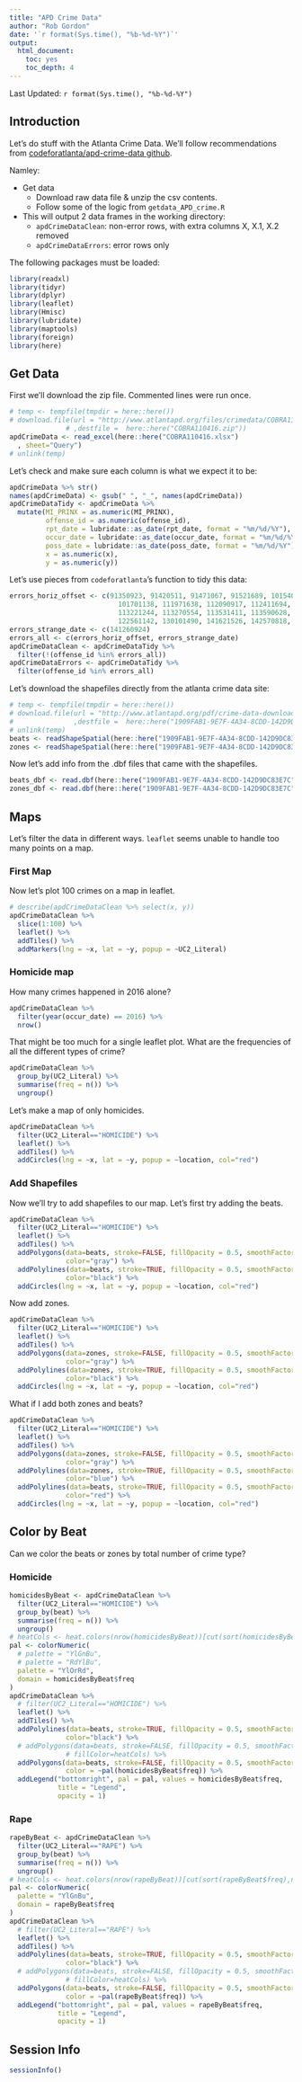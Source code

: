 ```yaml
---
title: "APD Crime Data"
author: "Rob Gordon"
date: '`r format(Sys.time(), "%b-%d-%Y")`'
output: 
  html_document: 
    toc: yes
    toc_depth: 4
---
```


Last Updated: `r format(Sys.time(), "%b-%d-%Y")`

## Introduction

Let's do stuff with the Atlanta Crime Data. We'll follow recommendations from [codeforatlanta/apd-crime-data github](https://github.com/codeforatlanta/apd-crime-data).

Namley:

- Get data
    - Download raw data file & unzip the csv contents.
    - Follow some of the logic from `getdata_APD_crime.R`
- This will output 2 data frames in the working directory:
    - `apdCrimeDataClean`: non-error rows, with extra columns X, X.1, X.2 removed
    - `apdCrimeDataErrors`: error rows only
    
The following packages must be loaded:

```r
library(readxl)
library(tidyr)
library(dplyr)
library(leaflet)
library(Hmisc)
library(lubridate)
library(maptools)
library(foreign)
library(here)
```
    
## Get Data

First we'll download the zip file. Commented lines were run once.

```r
# temp <- tempfile(tmpdir = here::here())
# download.file(url = "http://www.atlantapd.org/files/crimedata/COBRA110416.zip"
              # ,destfile =  here::here("COBRA110416.zip"))
apdCrimeData <- read_excel(here::here("COBRA110416.xlsx")
  , sheet="Query")
# unlink(temp)
```

Let's check and make sure each column is what we expect it to be:

```r
apdCrimeData %>% str()
names(apdCrimeData) <- gsub(" ", "_", names(apdCrimeData))
apdCrimeDataTidy <- apdCrimeData %>% 
  mutate(MI_PRINX = as.numeric(MI_PRINX),
         offense_id = as.numeric(offense_id),
         rpt_date = lubridate::as_date(rpt_date, format = "%m/%d/%Y"),
         occur_date = lubridate::as_date(occur_date, format = "%m/%d/%Y"),
         poss_date = lubridate::as_date(poss_date, format = "%m/%d/%Y"),
         x = as.numeric(x),
         y = as.numeric(y))
```

Let's use pieces from `codeforatlanta`'s function to tidy this data:

```r
errors_horiz_offset <- c(91350923, 91420511, 91471067, 91521689, 101540909, 
                           101701138, 111971638, 112090917, 112411694, 113130827, 
                           113221244, 113270554, 113531411, 113590628, 120230979, 
                           122561142, 130101490, 141621526, 142570818, 151362710)
errors_strange_date <- c(141260924)
errors_all <- c(errors_horiz_offset, errors_strange_date)
apdCrimeDataClean <- apdCrimeDataTidy %>% 
  filter(!(offense_id %in% errors_all)) 
apdCrimeDataErrors <- apdCrimeDataTidy %>% 
  filter(offense_id %in% errors_all) 
```

Let's download the shapefiles directly from the atlanta crime data site:

```r
# temp <- tempfile(tmpdir = here::here())
# download.file(url = "http://www.atlantapd.org/pdf/crime-data-downloads/1909FAB1-9E7F-4A34-8CDD-142D9DC83E7C.zip"
#               ,destfile =  here::here("1909FAB1-9E7F-4A34-8CDD-142D9DC83E7C.zip"))
# unlink(temp)
beats <- readShapeSpatial(here::here("1909FAB1-9E7F-4A34-8CDD-142D9DC83E7C","APD-Beats-070116_region.shp"))
zones <- readShapeSpatial(here::here("1909FAB1-9E7F-4A34-8CDD-142D9DC83E7C","APD-Zones-070116_region.shp"))
```

Now let's add info from the .dbf files that came with the shapefiles.

```r
beats_dbf <- read.dbf(here::here("1909FAB1-9E7F-4A34-8CDD-142D9DC83E7C","APD-Beats-070116_region.dbf"))
zones_dbf <- read.dbf(here::here("1909FAB1-9E7F-4A34-8CDD-142D9DC83E7C","APD-Zones-070116_region.dbf"))
```

## Maps

Let's filter the data in different ways. `leaflet` seems unable to handle too many points on a map.

### First Map

Now let's plot 100 crimes on a map in leaflet.

```r
# describe(apdCrimeDataClean %>% select(x, y))
apdCrimeDataClean %>% 
  slice(1:100) %>% 
  leaflet() %>% 
  addTiles() %>% 
  addMarkers(lng = ~x, lat = ~y, popup = ~UC2_Literal)
```

### Homicide map

How many crimes happened in 2016 alone?

```r
apdCrimeDataClean %>% 
  filter(year(occur_date) == 2016) %>% 
  nrow()
```

That might be too much for a single leaflet plot. What are the frequencies of all the different types of crime?

```r
apdCrimeDataClean %>% 
  group_by(UC2_Literal) %>% 
  summarise(freq = n()) %>% 
  ungroup()
```

Let's make a map of only homicides.

```r
apdCrimeDataClean %>% 
  filter(UC2_Literal=="HOMICIDE") %>% 
  leaflet() %>% 
  addTiles() %>% 
  addCircles(lng = ~x, lat = ~y, popup = ~location, col="red")
```

### Add Shapefiles

Now we'll try to add shapefiles to our map. Let's first try adding the beats.

```r
apdCrimeDataClean %>% 
  filter(UC2_Literal=="HOMICIDE") %>% 
  leaflet() %>% 
  addTiles() %>% 
  addPolygons(data=beats, stroke=FALSE, fillOpacity = 0.5, smoothFactor=0.5,
              color="gray") %>% 
  addPolylines(data=beats, stroke=TRUE, fillOpacity = 0.5, smoothFactor=0.5,
              color="black") %>%
  addCircles(lng = ~x, lat = ~y, popup = ~location, col="red")
```

Now add zones.

```r
apdCrimeDataClean %>% 
  filter(UC2_Literal=="HOMICIDE") %>% 
  leaflet() %>% 
  addTiles() %>% 
  addPolygons(data=zones, stroke=FALSE, fillOpacity = 0.5, smoothFactor=0.5,
              color="gray") %>% 
  addPolylines(data=zones, stroke=TRUE, fillOpacity = 0.5, smoothFactor=0.5,
              color="black") %>%
  addCircles(lng = ~x, lat = ~y, popup = ~location, col="red")
```

What if I add both zones and beats?

```r
apdCrimeDataClean %>% 
  filter(UC2_Literal=="HOMICIDE") %>% 
  leaflet() %>% 
  addTiles() %>% 
  addPolygons(data=zones, stroke=FALSE, fillOpacity = 0.5, smoothFactor=0.5,
              color="gray") %>% 
  addPolylines(data=zones, stroke=TRUE, fillOpacity = 0.5, smoothFactor=0.5,
              color="blue") %>%
  addPolylines(data=beats, stroke=TRUE, fillOpacity = 0.5, smoothFactor=0.5,
              color="red") %>%
  addCircles(lng = ~x, lat = ~y, popup = ~location, col="red")
```

## Color by Beat

Can we color the beats or zones by total number of crime type?

### Homicide

```r
homicidesByBeat <- apdCrimeDataClean %>% 
  filter(UC2_Literal=="HOMICIDE") %>% 
  group_by(beat) %>% 
  summarise(freq = n()) %>% 
  ungroup()
# heatCols <- heat.colors(nrow(homicidesByBeat))[cut(sort(homicidesByBeat$freq),nrow(homicidesByBeat))]
pal <- colorNumeric(
  # palette = "YlGnBu",
  # palette = "RdYlBu",
  palette = "YlOrRd",
  domain = homicidesByBeat$freq
)
apdCrimeDataClean %>% 
  # filter(UC2_Literal=="HOMICIDE") %>% 
  leaflet() %>% 
  addTiles() %>% 
  addPolylines(data=beats, stroke=TRUE, fillOpacity = 0.5, smoothFactor=0.5,
              color="black") %>%
  # addPolygons(data=beats, stroke=FALSE, fillOpacity = 0.5, smoothFactor=0.5,
              # fillColor=heatCols) %>% 
  addPolygons(data=beats, stroke=FALSE, fillOpacity = 0.5, smoothFactor = 0.5,
              color = ~pal(homicidesByBeat$freq)) %>% 
  addLegend("bottomright", pal = pal, values = homicidesByBeat$freq,
            title = "Legend",
            opacity = 1)
```

### Rape

```r
rapeByBeat <- apdCrimeDataClean %>% 
  filter(UC2_Literal=="RAPE") %>% 
  group_by(beat) %>% 
  summarise(freq = n()) %>% 
  ungroup()
# heatCols <- heat.colors(nrow(rapeByBeat))[cut(sort(rapeByBeat$freq),nrow(rapeByBeat))]
pal <- colorNumeric(
  palette = "YlGnBu",
  domain = rapeByBeat$freq
)
apdCrimeDataClean %>% 
  # filter(UC2_Literal=="RAPE") %>% 
  leaflet() %>% 
  addTiles() %>% 
  addPolylines(data=beats, stroke=TRUE, fillOpacity = 0.5, smoothFactor=0.5,
              color="black") %>%
  # addPolygons(data=beats, stroke=FALSE, fillOpacity = 0.5, smoothFactor=0.5,
              # fillColor=heatCols) %>% 
  addPolygons(data=beats, stroke=FALSE, fillOpacity = 0.5, smoothFactor = 0.5,
              color = ~pal(rapeByBeat$freq)) %>% 
  addLegend("bottomright", pal = pal, values = rapeByBeat$freq,
            title = "Legend",
            opacity = 1)
```

## Session Info

```r
sessionInfo()
```
